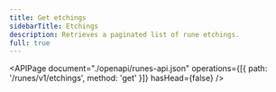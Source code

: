 ```yaml
---
title: Get etchings
sidebarTitle: Etchings
description: Retrieves a paginated list of rune etchings.
full: true
---
```


<APIPage
  document="./openapi/runes-api.json"
  operations={[{ path: '/runes/v1/etchings', method: 'get' }]}
  hasHead={false}
/>